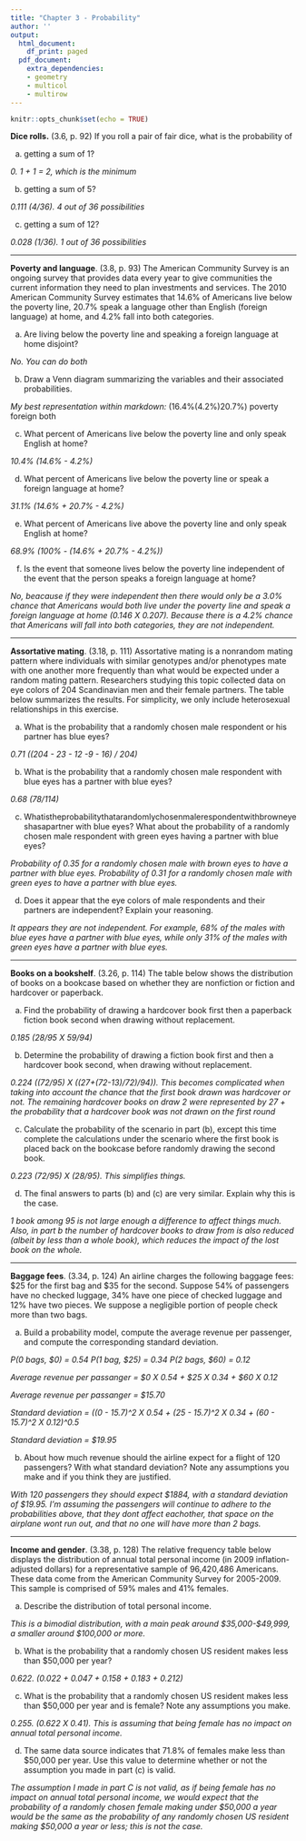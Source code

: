 ---
title: "Chapter 3 - Probability"
author: ''
output:
  html_document:
    df_print: paged
  pdf_document:
    extra_dependencies:
    - geometry
    - multicol
    - multirow
---

```{r setup, include=FALSE}
knitr::opts_chunk$set(echo = TRUE)
```

**Dice rolls.** (3.6, p. 92) If you roll a pair of fair dice, what is the probability of

(a) getting a sum of 1?

*0.  1 + 1 = 2, which is the minimum*

(b) getting a sum of 5?

*0.111 (4/36).  4 out of 36 possibilities*

(c) getting a sum of 12?

*0.028 (1/36).  1 out of 36 possibilities*




--------------------------------------------------------------------------------

\clearpage

**Poverty and language**. (3.8, p. 93) The American Community Survey is an ongoing survey that provides data every year to give communities the current information they need to plan investments and services. The 2010 American Community Survey estimates that 14.6% of Americans live below the poverty line, 20.7% speak a language other than English (foreign language) at home, and 4.2% fall into both categories.

(a) Are living below the poverty line and speaking a foreign language at home disjoint?

*No.  You can do both*

(b) Draw a Venn diagram summarizing the variables and their associated probabilities.

*My best representation within markdown:*
(16.4%(4.2%)20.7%)
poverty     foreign
       both

(c) What percent of Americans live below the poverty line and only speak English at home?

*10.4% (14.6% - 4.2%)*

(d) What percent of Americans live below the poverty line or speak a foreign language at home?

*31.1% (14.6% + 20.7% - 4.2%)*

(e) What percent of Americans live above the poverty line and only speak English at home?

*68.9% (100% - (14.6% + 20.7% - 4.2%))*

(f) Is the event that someone lives below the poverty line independent of the event that the person speaks a foreign language at home?

*No, beacause if they were independent then there would only be a 3.0% chance that Americans would both live under the poverty line and speak a foreign language at home (0.146 X 0.207).  Because there is a 4.2% chance that Americans will fall into both categories, they are not independent.* 




--------------------------------------------------------------------------------

\clearpage

**Assortative mating**. (3.18, p. 111) Assortative mating is a nonrandom mating pattern where individuals with similar genotypes and/or phenotypes mate with one another more frequently than what would be expected under a random mating pattern. Researchers studying this topic collected data on eye colors of 204 Scandinavian men and their female partners. The table below summarizes the results. For simplicity, we only include heterosexual relationships in this exercise.

\begin{center}
\begin{tabular}{ll  ccc c}
                                        &           & \multicolumn{3}{c}{\textit{Partner (female)}} \\
\cline{3-5}
                                        &           & Blue  & Brown     & Green     & Total \\
\cline{2-6}
                                        & Blue      & 78    & 23        & 13        & 114 \\
\multirow{2}{*}{\textit{Self (male)}}   & Brown     & 19    & 23        & 12        & 54 \\
                                        & Green     & 11    & 9         & 16        & 36 \\
\cline{2-6}
                                        & Total     & 108   & 55        & 41        & 204
\end{tabular}
\end{center}


(a) What is the probability that a randomly chosen male respondent or his partner has blue eyes?

*0.71   ((204 - 23 - 12 -9 - 16) / 204)*

(b) What is the probability that a randomly chosen male respondent with blue eyes has a partner with blue eyes?

*0.68   (78/114)*

(c) Whatistheprobabilitythatarandomlychosenmalerespondentwithbrowneyeshasapartner with blue eyes? What about the probability of a randomly chosen male respondent with green eyes having a partner with blue eyes?

*Probability of 0.35 for a randomly chosen male with brown eyes to have a partner with blue eyes.  Probability of 0.31 for a randomly chosen male with green eyes to have a partner with blue eyes.* 

(d) Does it appear that the eye colors of male respondents and their partners are independent? Explain your reasoning.

*It appears they are not independent.  For example, 68% of the males with blue eyes have a partner with blue eyes, while only 31% of the males with green eyes have a partner with blue eyes.*




--------------------------------------------------------------------------------

\clearpage

**Books on a bookshelf**. (3.26, p. 114) The table below shows the distribution of books on a bookcase
based on whether they are nonfiction or fiction and hardcover or paperback.

\begin{center}
\begin{tabular}{ll  cc c}
                                &           & \multicolumn{2}{c}{\textit{Format}} \\
\cline{3-4}
                                &           & Hardcover     & Paperback     & Total \\
\cline{2-5}
\multirow{2}{*}{\textit{Type}}  & Fiction   & 13            & 59            & 72 \\
                                & Nonfiction& 15            & 8             & 23 \\
\cline{2-5}
                                & Total     & 28            & 67            & 95 \\
\cline{2-5}
\end{tabular}
\end{center}

(a) Find the probability of drawing a hardcover book first then a paperback fiction book second when drawing without replacement.

*0.185  (28/95 X 59/94)*

(b) Determine the probability of drawing a fiction book first and then a hardcover book second, when drawing without replacement.

*0.224  ((72/95) X ((27+(72-13)/72)/94)).  This becomes complicated when taking into account the chance that the first book drawn was hardcover or not.  The remaining hardcover books on draw 2 were represented by 27 + the probability that a hardcover book was not drawn on the first round*

(c) Calculate the probability of the scenario in part (b), except this time complete the calculations under the scenario where the first book is placed back on the bookcase before randomly drawing the second book.

*0.223  (72/95) X (28/95).  This simplifies things.*

(d) The final answers to parts (b) and (c) are very similar. Explain why this is the case.

*1 book among 95 is not large enough a difference to affect things much.  Also, in part b the number of hardcover books to draw from is also reduced (albeit by less than a whole book), which reduces the impact of the lost book on the whole.*




--------------------------------------------------------------------------------

\clearpage

**Baggage fees**. (3.34, p. 124) An airline charges the following baggage fees: $25 for the first bag and $35 for the second. Suppose 54% of passengers have no checked luggage, 34% have one piece of checked luggage and 12% have two pieces. We suppose a negligible portion of people check more than two bags.

(a) Build a probability model, compute the average revenue per passenger, and compute the corresponding standard deviation.

*P(0 bags, $0) = 0.54*
*P(1 bag, $25) = 0.34*
*P(2 bags, $60) = 0.12*

*Average revenue per passanger = $0 X 0.54 + $25 X 0.34 + $60 X 0.12*

*Average revenue per passanger = $15.70*

*Standard deviation = ((0 - 15.7)^2 X 0.54 + (25 - 15.7)^2 X 0.34 + (60 - 15.7)^2 X 0.12)^0.5*

*Standard deviation = $19.95*


(b) About how much revenue should the airline expect for a flight of 120 passengers? With what standard deviation? Note any assumptions you make and if you think they are justified.

*With 120 passengers they should expect $1884, with a standard deviation of $19.95.  I'm assuming the passengers will continue to adhere to the probabilities above, that they dont affect eachother, that space on the airplane wont run out, and that no one will have more than 2 bags.*



--------------------------------------------------------------------------------

\clearpage

**Income and gender**. (3.38, p. 128) The relative frequency table below displays the distribution of annual total personal income (in 2009 inflation-adjusted dollars) for a representative sample of 96,420,486 Americans. These data come from the American Community Survey for 2005-2009. This sample is comprised of 59% males and 41% females.

\begin{center}
\begin{tabular}{lr}
  \hline
\textit{Income}         & \textit{Total} \\
  \hline
\$1 to \$9,999 or loss  & 2.2\% \\
\$10,000 to \$14,999    & 4.7\% \\
\$15,000 to \$24,999    & 15.8\% \\
\$25,000 to \$34,999    & 18.3\% \\
\$35,000 to \$49,999    & 21.2\% \\
\$50,000 to \$64,999    & 13.9\% \\
\$65,000 to \$74,999    & 5.8\% \\
\$75,000 to \$99,999    & 8.4\% \\
\$100,000 or more       & 9.7\% \\
   \hline
\end{tabular}
\end{center}

(a) Describe the distribution of total personal income.

*This is a bimodial distribution, with a main peak around $35,000-$49,999, a smaller around $100,000 or more.*


(b) What is the probability that a randomly chosen US
resident makes less than $50,000 per year?

*0.622.  (0.022 + 0.047 + 0.158 + 0.183 + 0.212)*


(c) What is the probability that a randomly chosen US resident makes less than $50,000 per year and is female?
Note any assumptions you make.

*0.255.  (0.622 X 0.41).  This is assuming that being female has no impact on annual total personal income.*


(d) The same data source indicates that 71.8% of females make less than $50,000 per year. Use this value to determine whether or not the assumption you made in part (c) is valid.

*The assumption I made in part C is not valid, as if being female has no impact on annual total personal income, we would expect that the probability of a randomly chosen female making under $50,000 a year would be the same as the probability of any randomly chosen US resident making $50,000 a year or less; this is not the case.*





